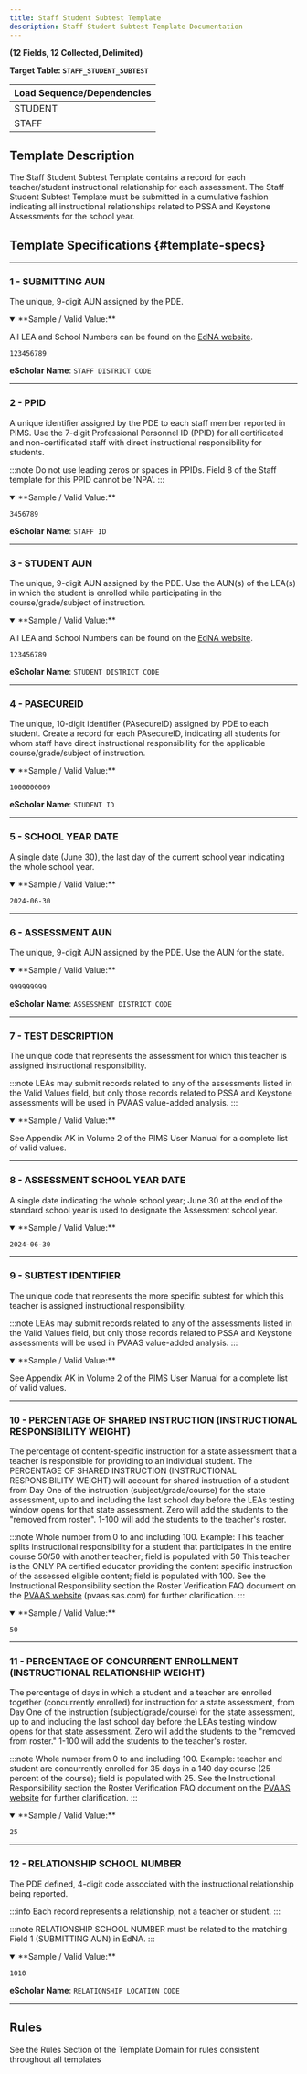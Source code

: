 ```yaml
---
title: Staff Student Subtest Template
description: Staff Student Subtest Template Documentation
---
```



**(12 Fields, 12 Collected, Delimited)**

**Target Table: `STAFF_STUDENT_SUBTEST`**

| **Load Sequence/Dependencies** |
|--------------------------------|
| STUDENT                        |
| STAFF                          |

## Template Description

The Staff Student Subtest Template contains a record for each teacher/student instructional relationship for each assessment. The Staff Student Subtest Template must be submitted in a cumulative fashion indicating all instructional relationships related to PSSA and Keystone Assessments for the school year.

## Template Specifications {#template-specs}

---
### 1 - SUBMITTING AUN
<p><Badge color="required" /> <Badge color="key" /> <Badge length={9} /></p>

The unique, 9-digit AUN assigned by the PDE.

<details open>
<summary>**Sample / Valid Value:**</summary>

All LEA and School Numbers can be found on the [EdNA website](http://www.edna.pa.gov/Screens/wfHome.aspx).  

`123456789`
</details>

**eScholar Name**: `STAFF DISTRICT CODE`

---
### 2 - PPID
<p><Badge color="required" /> <Badge color="key" /> <Badge length={12} /></p>

A unique identifier assigned by the PDE to each staff member reported in PIMS.  Use the 7-digit Professional Personnel ID (PPID) for all certificated and non-certificated staff with direct instructional responsibility for students.

:::note
Do not use leading zeros or spaces in PPIDs.  Field 8 of the Staff template for this PPID cannot be 'NPA'.
:::

<details open>
<summary>**Sample / Valid Value:**</summary>

`3456789`
</details>

**eScholar Name**: `STAFF ID`

---
### 3 - STUDENT AUN
<p><Badge color="required" /> <Badge color="key" /> <Badge length={9} /></p>

The unique, 9-digit AUN assigned by the PDE.  Use the AUN(s) of the LEA(s) in which the student is enrolled while participating in the course/grade/subject of instruction.

<details open>
<summary>**Sample / Valid Value:**</summary>

All LEA and School Numbers can be found on the [EdNA website](http://www.edna.pa.gov/Screens/wfHome.aspx).  

`123456789`
</details>

**eScholar Name**: `STUDENT DISTRICT CODE`

---
### 4 - PASECUREID
<p><Badge color="required" /> <Badge color="key" /> <Badge length={12} /></p>

The unique, 10-digit identifier (PAsecureID) assigned by PDE to each student.  Create a record for each PAsecureID, indicating all students for whom staff have direct instructional responsibility for the applicable course/grade/subject of instruction.

<details open>
<summary>**Sample / Valid Value:**</summary>

`1000000009`
</details>

**eScholar Name**: `STUDENT ID`

---
### 5 - SCHOOL YEAR DATE
<p><Badge color="required" /> <Badge color="key" /> <Badge length={10} /></p>

A single date (June 30), the last day of the current school year indicating the whole school year.

<details open>
<summary>**Sample / Valid Value:**</summary>

`2024-06-30`
</details>

---
### 6 - ASSESSMENT AUN
<p><Badge color="required" /> <Badge color="key" /> <Badge length={9} /></p>

The unique, 9-digit AUN assigned by the PDE.  Use the AUN for the state.

<details open>
<summary>**Sample / Valid Value:**</summary>

`999999999`
</details>

**eScholar Name**: `ASSESSMENT DISTRICT CODE`

---
### 7 - TEST DESCRIPTION
<p><Badge color="required" /> <Badge color="key" /> <Badge length={7} /></p>

The unique code that represents the assessment for which this teacher is assigned instructional responsibility.

:::note
LEAs may submit records related to any of the assessments listed in the Valid Values field, but only those records related to PSSA and Keystone assessments will be used in PVAAS value-added analysis.
:::

<details open>
<summary>**Sample / Valid Value:**</summary>

See Appendix AK in Volume 2 of the PIMS User Manual for a complete list of valid values.
</details>

---
### 8 - ASSESSMENT SCHOOL YEAR DATE
<p><Badge color="required" /> <Badge color="key" /> <Badge length={10} /></p>

A single date indicating the whole school year; June 30 at the end of the standard school year is used to designate the Assessment school year.

<details open>
<summary>**Sample / Valid Value:**</summary>

`2024-06-30`
</details>

---
### 9 - SUBTEST IDENTIFIER
<p><Badge color="required" /> <Badge color="key" /> <Badge length={8} /></p>

The unique code that represents the more specific subtest for which this teacher is assigned instructional responsibility.

:::note
LEAs may submit records related to any of the assessments listed in the Valid Values field, but only those records related to PSSA and Keystone assessments will be used in PVAAS value-added analysis.
:::

<details open>
<summary>**Sample / Valid Value:**</summary>

See Appendix AK in Volume 2 of the PIMS User Manual for a complete list of valid values.
</details>

---
### 10 - PERCENTAGE OF SHARED INSTRUCTION (INSTRUCTIONAL RESPONSIBILITY WEIGHT)
<p><Badge color="required" /> <Badge color="updateable" /> <Badge length={3} /></p>

The percentage of content-specific instruction for a state assessment that a teacher is responsible for providing to an individual student. The PERCENTAGE OF SHARED INSTRUCTION (INSTRUCTIONAL RESPONSIBILITY WEIGHT) will account for shared instruction of a student from Day One of the instruction (subject/grade/course) for the state assessment, up to and including the last school day before the LEAs testing window opens for that state assessment.  Zero will add the students to the "removed from roster". 1-100 will add the students to the teacher's roster.

:::note
Whole number from 0 to and including 100.  Example: This teacher splits instructional responsibility for a student that participates in the entire course 50/50 with another teacher; field is populated with 50 This teacher is the ONLY PA certified educator providing the content specific instruction of the assessed eligible content; field is populated with 100. See the Instructional Responsibility section the Roster Verification FAQ document on the [PVAAS website](https://pvaas.sas.com/) (pvaas.sas.com) for further clarification.
:::

<details open>
<summary>**Sample / Valid Value:**</summary>

`50`
</details>

---
### 11 - PERCENTAGE OF CONCURRENT ENROLLMENT (INSTRUCTIONAL RELATIONSHIP WEIGHT)
<p><Badge color="required" /> <Badge color="updateable" /> <Badge length={3} /></p>

The percentage of days in which a student and a teacher are enrolled together (concurrently enrolled) for instruction for a state assessment, from Day One of the instruction (subject/grade/course) for the state assessment, up to and including the last school day before the LEAs testing window opens for that state assessment.   Zero will add the students to the "removed from roster." 1-100 will add the students to the teacher's roster.

:::note
Whole number from 0 to and including 100.  Example: teacher and student are concurrently enrolled for 35 days in a 140 day course (25 percent of the course); field is populated with 25.  See the Instructional Responsibility section the Roster Verification FAQ document on the [PVAAS website](https://pvaas.sas.com/) for further clarification.
:::

<details open>
<summary>**Sample / Valid Value:**</summary>

`25`
</details>

---
### 12 - RELATIONSHIP SCHOOL NUMBER
<p><Badge color="required" /> <Badge color="updateable" /> <Badge length={4} /></p>

The PDE defined, 4-digit code associated with the instructional relationship being reported.  

:::info
Each record represents a relationship, not a teacher or student.
:::

:::note
RELATIONSHIP SCHOOL NUMBER must be related to the matching Field 1 (SUBMITTING AUN) in EdNA.
:::

<details open>
<summary>**Sample / Valid Value:**</summary>

`1010`
</details>

**eScholar Name**: `RELATIONSHIP LOCATION CODE`

---

## Rules
See the Rules Section of the Template Domain for rules consistent throughout all templates